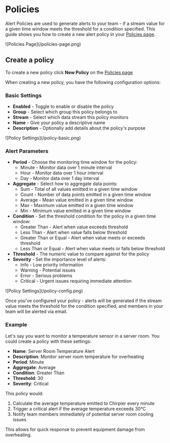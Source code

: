 
# Policies

Alert Policies are used to generate alerts to your team - if a stream value for a given time window meets the threshold for a condition specified.
This guide shows you how to create a new alert policy in your [Policies page](https://www.chirpier.co/teams/policies).

<div
  style={{
    marginTop: "25px",
    marginBottom: "25px",
    border: "0.5px solid #e0e0e0",
    borderRadius: "10px",
  }}
>
  ![Policies Page](/policies-page.png)
</div>

## Create a policy

To create a new policy click **New Policy** on the [Policies page](https://www.chirpier.co/teams/policies)

When creating a new policy, you have the following configuration options:

### Basic Settings

- **Enabled** - Toggle to enable or disable the policy
- **Group** - Select which group this policy belongs to
- **Stream** - Select which data stream this policy monitors
- **Name** - Give your policy a descriptive name
- **Description** - Optionally add details about the policy's purpose

<div
  style={{
    display: "flex",
    justifyContent: "center",
    alignItems: "center",
    margin: "25px",
    maxWidth: "500px",
    border: "0.5px solid #e0e0e0",
    borderRadius: "10px",
  }}
>
  ![Policy Settings](/policy-basic.png)
</div>

### Alert Parameters

- **Period** - Choose the monitoring time window for the policy:
  - Minute - Monitor data over 1 minute interval
  - Hour - Monitor data over 1 hour interval
  - Day - Monitor data over 1 day interval
- **Aggregate** - Select how to aggregate data points:
  - Sum - Total of all values emitted in a given time window
  - Count - Number of data points emitted in a given time window
  - Average - Mean value emitted in a given time window
  - Max - Maximum value emitted in a given time window
  - Min - Minimum value emitted in a given time window
- **Condition** - Set the threshold condition for the policy in a given time window:
  - Greater Than - Alert when value exceeds threshold
  - Less Than - Alert when value falls below threshold
  - Greater Than or Equal - Alert when value meets or exceeds threshold
  - Less Than or Equal - Alert when value meets or falls below threshold
- **Threshold** - The numeric value to compare against for the policy
- **Severity** - Set the importance level of alerts:
  - Info - Low priority information
  - Warning - Potential issues
  - Error - Serious problems
  - Critical - Urgent issues requiring immediate attention

<div
  style={{
    display: "flex",
    justifyContent: "center",
    alignItems: "center",
    margin: "25px",
    maxWidth: "500px",
    border: "0.5px solid #e0e0e0",
    borderRadius: "10px",
  }}
>
  ![Policy Settings](/policy-config.png)
</div>

Once you've configured your policy - alerts will be generated if the stream value meets the threshold for the condition specified, and members in your team will be alerted via email.

### Example

Let's say you want to monitor a temperature sensor in a server room. You could create a policy with these settings:

- **Name**: Server Room Temperature Alert
- **Description**: Monitor server room temperature for overheating
- **Period**: Minute
- **Aggregate**: Average
- **Condition**: Greater Than
- **Threshold**: 30
- **Severity**: Critical

This policy would:

1. Calculate the average temperature emitted to Chirpier every minute
2. Trigger a critical alert if the average temperature exceeds 30°C
3. Notify team members immediately of potential server room cooling issues

This allows for quick response to prevent equipment damage from overheating.
